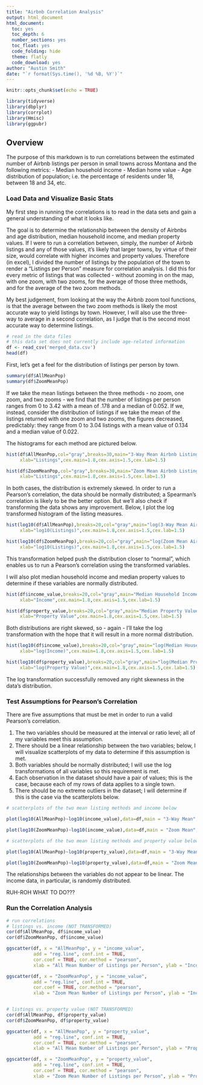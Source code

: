```yaml
---
title: "Airbnb Correlation Analysis"
output: html_document
html_document:
  toc: yes
  toc_depth: 6
  number_sections: yes
  toc_float: yes
  code_folding: hide
  theme: flatly
  code_download: yes
author: "Austin Smith"
date: "`r format(Sys.time(), '%d %B, %Y')`"
---
```


```r
knitr::opts_chunk$set(echo = TRUE)

library(tidyverse)
library(dbplyr)
library(corrplot)
library(Hmisc)
library(ggpubr)
```

## Overview

The purpose of this markdown is to run correlations between the estimated number of Airbnb listings per person in small towns across Montana and the following metrics:
- Median household income
- Median home value
- Age distribution of population; i.e. the percentage of residents under 18, between 18 and 34, etc. 

### Load Data and Visualize Basic Stats

My first step in running the correlations is to read in the data sets and gain a general understanding of what it looks like. 

The goal is to determine the relationship between the density of Airbnbs and age distribution, median household income, and median property values. If I were to run a correlation between, simply, the number of Airbnb listings and any of those values, it's likely that larger towns, by virtue of their size, would correlate with higher incomes and property values. Therefore (in excel), I divided the number of listings by the population of the town to render a "Listings per Person" measure for correlation analysis. I did this for every metric of listings that was collected - without zooming in on the map, with one zoom, with two zooms, for the average of those three methods, and for the average of the two zoom methods. 

My best judgement, from looking at the way the Airbnb zoom tool functions, is that the average between the two zoom methods is likely the most accurate way to yield listings by town. However, I will also use the three-way to average in a second correlation, as I judge that is the second most accurate way to determine listings.  


```r
# read in the data files
# this data set does not currently include age-related information
df <- read_csv('merged_data.csv')
head(df)
```

First, let's get a feel for the distribution of listings per person by town. 

```r
summary(df$AllMeanPop)
summary(df$ZoomMeanPop)
```

If we take the mean listings between the three methods - no zoom, one zoom, and two zooms - we find that the number of listings per person ranges from 0 to 3.42 with a mean of .178 and a median of 0.052. If we, instead, consider the distribution of listings if we take the mean of the listings returned with one zoom and two zooms, the figures decreased, predictably: they range from 0 to 3.04 listings with a mean value of 0.134 and a median value of 0.022. 

The histograms for each method are pictured below. 

```r

hist(df$AllMeanPop,col="gray",breaks=30,main="3-Way Mean Airbnb Listings per Person",
     xlab="Listings",cex.main=1.8,cex.axis=1.5,cex.lab=1.5)

hist(df$ZoomMeanPop,col="gray",breaks=30,main="Zoom Mean Airbnb Listings per Person",
     xlab="Listings",cex.main=1.8,cex.axis=1.5,cex.lab=1.5)
```
In both cases, the distribution is extremely skewed. In order to run a Pearson's correlation, the data should be normally distributed; a Spearman's correlation is likely to be the better option. But we'll also check if transforming the data shows any improvement. Below, I plot the log transformed histogram of the listing measures. 

```r

hist(log10(df$AllMeanPop),breaks=20,col="gray",main="log(3-Way Mean Airbnb Listings per Person)",
     xlab="log10(Listings)",cex.main=1.8,cex.axis=1.5,cex.lab=1.5)

hist(log10(df$ZoomMeanPop),breaks=20,col="gray",main="log(Zoom Mean Airbnb Listings per Person)",
     xlab="log10(Listings)",cex.main=1.8,cex.axis=1.5,cex.lab=1.5)
```

This transformation helped push the distribution closer to "normal", which enables us to run a Pearson's correlation using the transformed variables.   

I will also plot median household income and median property values to determine if these variables are normally distributed. 

```r
hist(df$income_value,breaks=20,col="gray",main="Median Household Income Values",
     xlab="Income",cex.main=1.8,cex.axis=1.5,cex.lab=1.5)

hist(df$property_value,breaks=20,col="gray",main="Median Property Values",
     xlab="Property Value",cex.main=1.8,cex.axis=1.5,cex.lab=1.5)
```
Both distributions are right skewed, so - again - I'll take the log transformation with the hope that it will result in a more normal distribution. 

```r
hist(log10(df$income_value),breaks=20,col="gray",main="log(Median Household Income Values)",
     xlab="log(Income)",cex.main=1.8,cex.axis=1.5,cex.lab=1.5)

hist(log10(df$property_value),breaks=20,col="gray",main="log(Median Property Values)",
     xlab="log(Property Value)",cex.main=1.8,cex.axis=1.5,cex.lab=1.5)
```
The log transformation successfully removed any right skewness in the data's distribution. 

### Test Assumptions for Pearson's Correlation

There are five assumptions that must be met in order to run a valid Pearson's correlation. 

1) The two variables should be measured at the interval or ratio level; all of my variables meet this assumption.
2) There should be a linear relationship between the two variables; below, I will visualize scatterplots of my data to determine if this assumption is met.
3) Both variables should be normally distributed; I will use the log transformations of all variables so this requirement is met.
4) Each observation in the dataset should have a pair of values; this is the case, because each of my rows of data applies to a single town.
5) There should be no extreme outliers in the dataset; I will determine if this is the case via the scatterplots below. 


```r
# scatterplots of the two mean listing methods and income below

plot(log10(AllMeanPop)~log10(income_value),data=df,main = "3-Way Mean", xlab="log(Income)", ylab = "log(3-Way Mean Listings)")

plot(log10(ZoomMeanPop)~log10(income_value),data=df,main = "Zoom Mean", xlab="log(Income)", ylab = "log(Zoom Mean Listings)")

```

```r
# scatterplots of the two mean listing methods and property value below

plot(log10(AllMeanPop)~log10(property_value),data=df,main = "3-Way Mean", xlab="log(Property Value)", ylab = "log(3-Way Mean Listings)")

plot(log10(ZoomMeanPop)~log10(property_value),data=df,main = "Zoom Mean", xlab="log(Property Value)", ylab = "log(Zoom Mean Listings)")

```
The relationships between the variables do not appear to be linear. The income data, in particular, is randomly distributed. 

RUH-ROH WHAT TO DO???

### Run the Correlation Analysis

```r
# run correlations
# listings vs. income (NOT TRANSFORMED)
cor(df$AllMeanPop, df$income_value)
cor(df$ZoomMeanPop, df$income_value)

ggscatter(df, x = "AllMeanPop", y = "income_value", 
          add = "reg.line", conf.int = TRUE, 
          cor.coef = TRUE, cor.method = "pearson",
          xlab = "All Mean Number of Listings per Person", ylab = "Income Value")

ggscatter(df, x = "ZoomMeanPop", y = "income_value", 
          add = "reg.line", conf.int = TRUE, 
          cor.coef = TRUE, cor.method = "pearson",
          xlab = "Zoom Mean Number of Listings per Person", ylab = "Income Value")


# listings vs. property value (NOT TRANSFORMED)
cor(df$AllMeanPop, df$property_value)
cor(df$ZoomMeanPop, df$property_value)

ggscatter(df, x = "AllMeanPop", y = "property_value", 
          add = "reg.line", conf.int = TRUE, 
          cor.coef = TRUE, cor.method = "pearson",
          xlab = "All Mean Number of Listings per Person", ylab = "Property Value")

ggscatter(df, x = "ZoomMeanPop", y = "property_value", 
          add = "reg.line", conf.int = TRUE, 
          cor.coef = TRUE, cor.method = "pearson",
          xlab = "Zoom Mean Number of Listings per Person", ylab = "Property Value")

```


